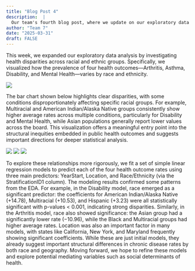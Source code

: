 ```yaml
---
title: "Blog Post 4"
description:  |
  Our team's fourth blog post, where we update on our exploratory data analysis.
author: "Team 7"
date: "2025-03-31"
draft: FALSE
---
```


This week, we expanded our exploratory data analysis by investigating health disparities across racial and ethnic groups. Specifically, we visualized how the prevalence of four health outcomes—Arthritis, Asthma, Disability, and Mental Health—varies by race and ethnicity.

![](../../images/HealthOutcome_byRace.png)

The bar chart shown below highlights clear disparities, with some conditions disproportionately affecting specific racial groups. For example, Multiracial and American Indian/Alaska Native groups consistently show higher average rates across multiple conditions, particularly for Disability and Mental Health, while Asian populations generally report lower values across the board. This visualization offers a meaningful entry point into the structural inequities embedded in public health outcomes and suggests important directions for deeper statistical analysis.

![](../../images/lm_results_MentalHealth.png)
![](../../images/lm_results_Disability.png)
![](../../images/lm_results_Arthritis.png)

To explore these relationships more rigorously, we fit a set of simple linear regression models to predict each of the four health outcome rates using three main predictors: YearStart, Location, and Race/Ethnicity (via the StratificationID1 column). The modeling results confirmed some patterns from the EDA. For example, in the Disability model, race emerged as a significant predictor: the coefficients for American Indian/Alaska Native (+14.78), Multiracial (+10.53), and Hispanic (+3.23) were all statistically significant with p-values < 0.001, indicating strong disparities. Similarly, in the Arthritis model, race also showed significance: the Asian group had a significantly lower rate (−10.96), while the Black and Multiracial groups had higher average rates. Location was also an important factor in many models, with states like California, New York, and Maryland frequently showing significant coefficients. While these are just initial models, they already suggest important structural differences in chronic disease rates by both race and geography. Moving forward, we hope to refine these models and explore potential mediating variables such as social determinants of health.